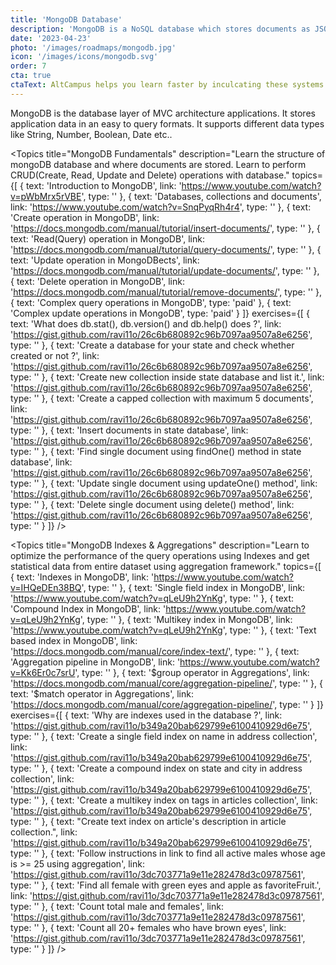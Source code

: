 ```yaml
---
title: 'MongoDB Database'
description: 'MongoDB is a NoSQL database which stores documents as JSON objects in binary format(bson). It is highly scalable.'
date: '2023-04-23'
photo: '/images/roadmaps/mongodb.jpg'
icon: '/images/icons/mongodb.svg'
order: 7
cta: true
ctaText: AltCampus helps you learn faster by inculcating these systems as part of the learning model.  🙌
---
```


MongoDB is the database layer of MVC architecture applications. It stores application data in an easy to query formats. It supports different data types like String, Number, Boolean, Date etc..

<Topics
  title="MongoDB Fundamentals"
  description="Learn the structure of mongoDB database and where documents are stored. Learn to perform CRUD(Create, Read, Update and Delete) operations with database."
  topics={[
    {
      text: 'Introduction to MongoDB',
      link: 'https://www.youtube.com/watch?v=pWbMrx5rVBE',
      type: ''
    },
    {
      text: 'Databases, collections and documents',
      link: 'https://www.youtube.com/watch?v=SnqPyqRh4r4',
      type: ''
    },
    {
      text: 'Create operation in MongoDB',
      link: 'https://docs.mongodb.com/manual/tutorial/insert-documents/',
      type: ''
    },
    {
      text: 'Read(Query) operation in MongoDB',
      link: 'https://docs.mongodb.com/manual/tutorial/query-documents/',
      type: ''
    },
    {
      text: 'Update operation in MongoDBects',
      link: 'https://docs.mongodb.com/manual/tutorial/update-documents/',
      type: ''
    },
    {
      text: 'Delete operation in MongoDB',
      link: 'https://docs.mongodb.com/manual/tutorial/remove-documents/',
      type: ''
    },
    {
      text: 'Complex query operations in MongoDB',
      type: 'paid'
    },
    {
      text: 'Complex update operations in MongoDB',
      type: 'paid'
    }
  ]}
  exercises={[
    {
      text: 'What does db.stat(), db.version() and db.help() does ?',
      link: 'https://gist.github.com/ravi11o/26c6b680892c96b7097aa9507a8e6256',
      type: ''
    },
    {
      text: 'Create a database for your state and check whether created or not ?',
      link: 'https://gist.github.com/ravi11o/26c6b680892c96b7097aa9507a8e6256',
      type: ''
    },
    {
      text: 'Create new collection inside state database and list it.',
      link: 'https://gist.github.com/ravi11o/26c6b680892c96b7097aa9507a8e6256',
      type: ''
    },
    {
      text: 'Create a capped collection with maximum 5 documents',
      link: 'https://gist.github.com/ravi11o/26c6b680892c96b7097aa9507a8e6256',
      type: ''
    },
    {
      text: 'Insert documents in state database',
      link: 'https://gist.github.com/ravi11o/26c6b680892c96b7097aa9507a8e6256',
      type: ''
    },
    {
      text: 'Find single document using findOne() method in state database',
      link: 'https://gist.github.com/ravi11o/26c6b680892c96b7097aa9507a8e6256',
      type: ''
    },
    {
      text: 'Update single document using updateOne() method',
      link: 'https://gist.github.com/ravi11o/26c6b680892c96b7097aa9507a8e6256',
      type: ''
    },
    {
      text: 'Delete single document using delete() method',
      link: 'https://gist.github.com/ravi11o/26c6b680892c96b7097aa9507a8e6256',
      type: ''
    }
  ]}
/>

<Topics
  title="MongoDB Indexes & Aggregations"
  description="Learn to optimize the performance of the query operations using Indexes and get statistical data from entire dataset using aggregation framework."
  topics={[
    {
      text: 'Indexes in MongoDB',
      link: 'https://www.youtube.com/watch?v=IHQeDEn38BQ',
      type: ''
    },
    {
      text: 'Single field index in MongoDB',
      link: 'https://www.youtube.com/watch?v=qLeU9h2YnKg',
      type: ''
    },
    {
      text: 'Compound Index in MongoDB',
      link: 'https://www.youtube.com/watch?v=qLeU9h2YnKg',
      type: ''
    },
    {
      text: 'Multikey index in MongoDB',
      link: 'https://www.youtube.com/watch?v=qLeU9h2YnKg',
      type: ''
    },
    {
      text: 'Text based index in MongoDB',
      link: 'https://docs.mongodb.com/manual/core/index-text/',
      type: ''
    },
    {
      text: 'Aggregation pipeline in MongoDB',
      link: 'https://www.youtube.com/watch?v=Kk6Er0c7srU',
      type: ''
    },
    {
      text: '$group operator in Aggregations',
      link: 'https://docs.mongodb.com/manual/core/aggregation-pipeline/',
      type: ''
    },
    {
      text: '$match operator in Aggregations',
      link: 'https://docs.mongodb.com/manual/core/aggregation-pipeline/',
      type: ''
    }
  ]}
  exercises={[
    {
      text: 'Why are indexes used in the database ?',
      link: 'https://gist.github.com/ravi11o/b349a20bab629799e6100410929d6e75',
      type: ''
    },
    {
      text: 'Create a single field index on name in address collection',
      link: 'https://gist.github.com/ravi11o/b349a20bab629799e6100410929d6e75',
      type: ''
    },
    {
      text: 'Create a compound index on state and city in address collection',
      link: 'https://gist.github.com/ravi11o/b349a20bab629799e6100410929d6e75',
      type: ''
    },
    {
      text: 'Create a multikey index on tags in articles collection',
      link: 'https://gist.github.com/ravi11o/b349a20bab629799e6100410929d6e75',
      type: ''
    },
    {
      text: "Create text index on article's description in article collection.",
      link: 'https://gist.github.com/ravi11o/b349a20bab629799e6100410929d6e75',
      type: ''
    },
    {
      text: 'Follow instructions in link to find all active males whose age is >= 25 using aggregation',
      link: 'https://gist.github.com/ravi11o/3dc703771a9e11e282478d3c09787561',
      type: ''
    },
    {
      text: 'Find all female with green eyes and apple as favoriteFruit.',
      link: 'https://gist.github.com/ravi11o/3dc703771a9e11e282478d3c09787561',
      type: ''
    },
    {
      text: 'Count total male and females',
      link: 'https://gist.github.com/ravi11o/3dc703771a9e11e282478d3c09787561',
      type: ''
    },
    {
      text: 'Count all 20+ females who have brown eyes',
      link: 'https://gist.github.com/ravi11o/3dc703771a9e11e282478d3c09787561',
      type: ''
    }
  ]}
/>
